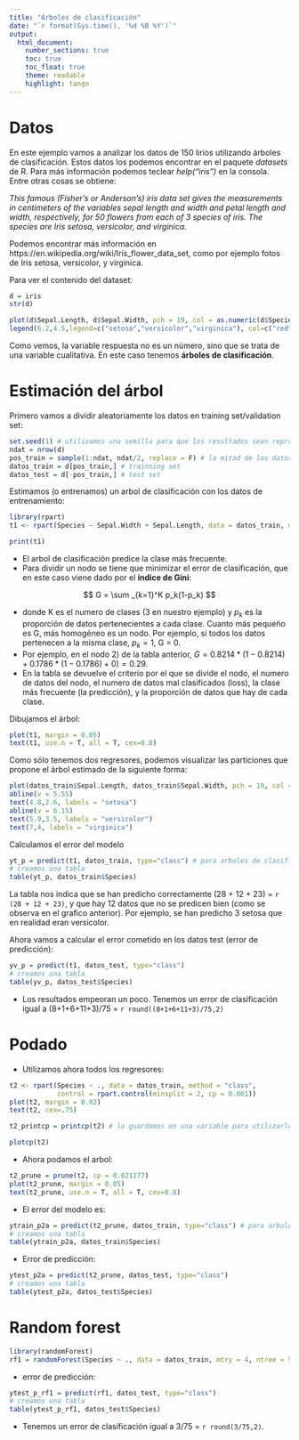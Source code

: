 ```yaml
---
title: "Árboles de clasificación"
date: "`r format(Sys.time(), '%d %B %Y')`"
output: 
  html_document:
    number_sections: true
    toc: true
    toc_float: true
    theme: readable
    highlight: tango
---
```



# Datos

En este ejemplo vamos a analizar los datos de 150 lirios utilizando árboles de clasificación. Estos datos los podemos encontrar en el paquete *datasets* de R. Para más información podemos teclear *help("iris")* en la consola. Entre otras cosas se obtiene:

*This famous (Fisher's or Anderson's) iris data set gives the measurements in centimeters of the variables sepal length and width and petal length and width, respectively, for 50 flowers from each of 3 species of iris. The species are Iris setosa, versicolor, and virginica.*

Podemos encontrar más información en https://en.wikipedia.org/wiki/Iris_flower_data_set, como por ejemplo fotos de Iris setosa, versicolor, y virginica.

Para ver el contenido del dataset:

```r
d = iris
str(d)
```

```r
plot(d$Sepal.Length, d$Sepal.Width, pch = 19, col = as.numeric(d$Species)+1, xlab = "Sepal.Length", ylab = "Sepal.Width")
legend(6.2,4.5,legend=c("setosa","versicolor","virginica"), col=c("red","green","blue"), pch=19)
```

Como vemos, la variable respuesta no es un número, sino que se trata de una variable cualitativa. En este caso tenemos **árboles de clasificación**.

# Estimación del árbol

Primero vamos a dividir aleatoriamente los datos en training set/validation set:

```r
set.seed(1) # utilizamos una semilla para que los resultados sean reproducibles
ndat = nrow(d)
pos_train = sample(1:ndat, ndat/2, replace = F) # la mitad de los datos para entranamiento
datos_train = d[pos_train,] # trainning set
datos_test = d[-pos_train,] # test set
```

Estimamos (o entrenamos) un arbol de clasificación con los datos de entrenamiento:

```r
library(rpart)
t1 <- rpart(Species ~ Sepal.Width + Sepal.Length, data = datos_train, method = "class")
```

```r
print(t1)
```

- El arbol de clasificación predice la clase más frecuente.
- Para dividir un nodo se tiene que minimizar el error de clasificación, que en este caso viene dado por el **índice de Gini**:

$$
G = \sum _{k=1}^K p_k(1-p_k)
$$

- donde K es el numero de clases (3 en nuestro ejemplo) y $p_k$ es la proporción de datos pertenecientes a cada clase. Cuanto más pequeño es G, más homogéneo es un nodo. Por ejemplo, si todos los datos pertenecen a la misma clase, $p_k = 1$, G = 0.
- Por ejemplo, en el nodo 2) de la tabla anterior, $G = 0.8214*(1-0.8214) + 0.1786*(1-0.1786) + 0) = 0.29$.
- En la tabla se devuelve el criterio por el que se divide el nodo, el numero de datos del nodo, el numero de datos mal clasificados (loss), la clase más frecuente (la predicción), y la proporción de datos que hay de cada clase.

Dibujamos el árbol:

```r
plot(t1, margin = 0.05)
text(t1, use.n = T, all = T, cex=0.8)
```

Como sólo tenemos dos regresores, podemos visualizar las particiones que propone el árbol estimado de la siguiente forma:

```r
plot(datos_train$Sepal.Length, datos_train$Sepal.Width, pch = 19, col = as.numeric(datos_train$Species)+1, xlab = "Sepal.Length", ylab = "Sepal.Width" )
abline(v = 5.55)
text(4.8,2.6, labels = "setosa")
abline(v = 6.15)
text(5.9,3.5, labels = "versicolor")
text(7,4, labels = "virginica")
```

Calculamos el error del modelo

```r
yt_p = predict(t1, datos_train, type="class") # para arboles de clasificiacion hay que poner type = "class"
# creamos una tabla
table(yt_p, datos_train$Species)
```

La tabla nos indica que se han predicho correctamente (28 + 12 + 23) = `r (28 + 12 + 23) `, y que hay 12 datos que no se predicen bien (como se observa en el grafico anterior). Por ejemplo, se han predicho 3 setosa que en realidad eran versicolor.

Ahora vamos a calcular el error cometido en los datos test (error de predicción):

```r
yv_p = predict(t1, datos_test, type="class")
# creamos una tabla
table(yv_p, datos_test$Species)
```

- Los resultados empeoran un poco. Tenemos un error de clasificación igual a (8+1+6+11+3)/75 = `r round((8+1+6+11+3)/75,2)`

# Podado

- Utilizamos ahora todos los regresores:

```r
t2 <- rpart(Species ~ ., data = datos_train, method = "class",
            control = rpart.control(minsplit = 2, cp = 0.001))
plot(t2, margin = 0.02)
text(t2, cex=.75)
```

```r
t2_printcp = printcp(t2) # lo guardamos en una variable para utilizarlo despues
```

```r
plotcp(t2)
```

- Ahora podamos el arbol:

```r
t2_prune = prune(t2, cp = 0.021277)
plot(t2_prune, margin = 0.05)
text(t2_prune, use.n = T, all = T, cex=0.8)
```

- El error del modelo es:

```r
ytrain_p2a = predict(t2_prune, datos_train, type="class") # para arboles de clasificiacion hay que poner type = "class"
# creamos una tabla
table(ytrain_p2a, datos_train$Species)
```

- Error de predicción:

```r
ytest_p2a = predict(t2_prune, datos_test, type="class")
# creamos una tabla
table(ytest_p2a, datos_test$Species)
```

# Random forest

```r
library(randomForest)
rf1 = randomForest(Species ~ ., data = datos_train, mtry = 4, ntree = 500) # bagging
```

- error de predicción:

```r
ytest_p_rf1 = predict(rf1, datos_test, type="class")
# creamos una tabla
table(ytest_p_rf1, datos_test$Species)
```


- Tenemos un error de clasificación igual a 3/75 = `r round(3/75,2)`. 

